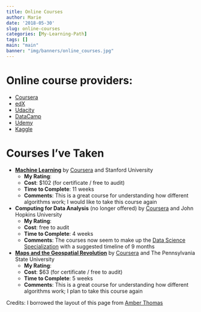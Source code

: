 ```yaml
---
title: Online Courses
author: Marie
date: '2018-05-30'
slug: online-courses
categories: [My-Learning-Path]
tags: []
main: "main"
banner: "img/banners/online_courses.jpg"
---
```





# Online course providers:

* [Coursera](https://www.coursera.org)
* [edX](https://www.edx.org)
* [Udacity](https://www.udacity.com)
* [DataCamp](https://www.datacamp.com)
* [Udemy](https://www.udemy.com/)
* [Kaggle](https://www.kaggle.com/learn)

# Courses I've Taken
<!-- <i class="fa fa-star-o"></i> -->
* **[Machine Learning](https://www.coursera.org/learn/machine-learning)** by [Coursera](https://www.coursera.org) and Stanford University
    + **My Rating**: <i class="fa fa-star"></i><i class="fa fa-star"></i><i class="fa fa-star"></i><i class="fa fa-star"></i><i class="fa fa-star"></i>
    + **Cost**: $102 (for certificate / free to audit)
    + **Time to Complete**: 11 weeks
    + **Comments**: This is a great course for understanding how different algorithms work; I would like to take this course again

* **Computing for Data Analysis** (no longer offered) by [Coursera](https://www.coursera.org) and John Hopkins University
    + **My Rating**: <i class="fa fa-star"></i><i class="fa fa-star"></i><i class="fa fa-star"></i><i class="fa fa-star"></i><i class="fa fa-star"></i>
    + **Cost**: free to audit
    + **Time to Complete**: 4 weeks
    + **Comments**: The courses now seem to make up the [Data Science Specialization](https://www.coursera.org/specializations/jhu-data-science) with a suggested timeline of 9 months
    
    
* **[Maps and the Geospatial Revolution](https://www.coursera.org/learn/geospatial)** by [Coursera](https://www.coursera.org) and The Pennsylvania State University
    + **My Rating**: <i class="fa fa-star"></i><i class="fa fa-star"></i><i class="fa fa-star"></i><i class="fa fa-star"></i><i class="fa fa-star"></i>
    + **Cost**: $63 (for certificate / free to audit)
    + **Time to Complete**: 5 weeks
    + **Comments**: This is a great course for understanding how different algorithms work; I plan to take this course again
    
    
    
Credits: I borrowed the layout of this page from [Amber Thomas](http://amber.rbind.io/blog/2016/12/17/dscourses/)